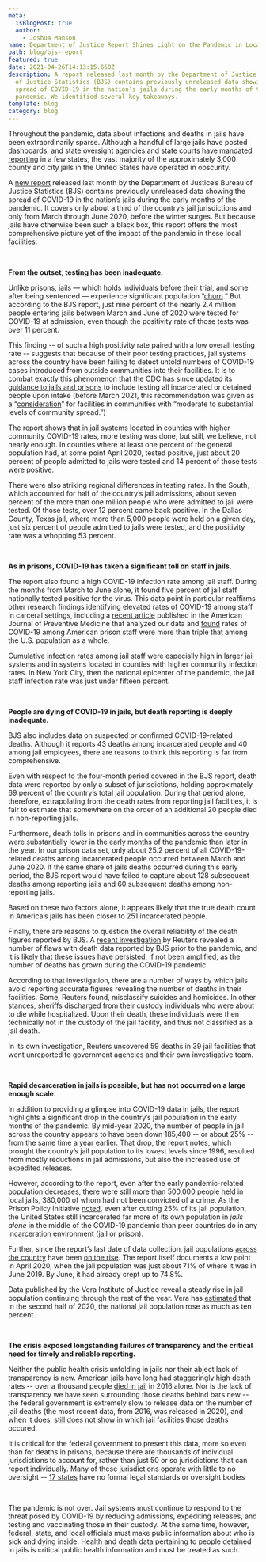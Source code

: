 ```yaml
---
meta:
  isBlogPost: true
  author:
    - Joshua Manson
name: Department of Justice Report Shines Light on the Pandemic in Local Jails
path: blog/bjs-report
featured: true
date: 2021-04-26T14:13:15.660Z
description: A report released last month by the Department of Justice’s Bureau
  of Justice Statistics (BJS) contains previously unreleased data showing the
  spread of COVID-19 in the nation’s jails during the early months of the
  pandemic. We identified several key takeaways.
template: blog
category: blog
---
```


Throughout the pandemic, data about infections and deaths in jails have been extraordinarily sparse. Although a handful of large jails have posted [dashboards](https://lasd.org/covid19updates/), and state oversight agencies and [state courts](https://data.aclum.org/sjc-12926-tracker/) [have mandated reporting](https://data.aclum.org/sjc-12926-tracker/) in a few states, the vast majority of the approximately 3,000 county and city jails in the United States have operated in obscurity.

A [new report](https://www.bjs.gov/content/pub/pdf/icljpjj20.pdf) released last month by the Department of Justice’s Bureau of Justice Statistics (BJS) contains previously unreleased data showing the spread of COVID-19 in the nation’s jails during the early months of the pandemic. It covers only about a third of the country’s jail jurisdictions and only from March through June 2020, before the winter surges. But because jails have otherwise been such a black box, this report offers the most comprehensive picture yet of the impact of the pandemic in these local facilities.

<br />

**From the outset, testing has been inadequate.**

Unlike prisons, jails — which holds individuals before their trial, and some after being sentenced — experience significant population “[churn](https://30glxtj0jh81xn8rx26pr5af-wpengine.netdna-ssl.com/wp-content/uploads/2020/12/reducing-jail-populations-coronavirus-2.pdf).” But according to the BJS report, just nine percent of the nearly 2.4 million people entering jails between March and June of 2020 were tested for COVID-19 at admission, even though the positivity rate of those tests was over 11 percent.

This finding -- of such a high positivity rate paired with a low overall testing rate -- suggests that because of their poor testing practices, jail systems across the country have been failing to detect untold numbers of COVID-19 cases introduced from outside communities into their facilities. It is to combat exactly this phenomenon that the CDC has since updated its [guidance to jails and prisons](https://www.cdc.gov/coronavirus/2019-ncov/community/correction-detention/testing.html#Screening-testing) to include testing all incarcerated or detained people upon intake (before March 2021, this recommendation was given as a “[consideration](https://web.archive.org/web/20210120163644/https:/www.cdc.gov/coronavirus/2019-ncov/community/correction-detention/testing.html)” for facilities in communities with “moderate to substantial levels of community spread.”)

The report shows that in jail systems located in counties with higher community COVID-19 rates, more testing was done, but still, we believe, not nearly enough. In counties where at least one percent of the general population had, at some point April 2020, tested positive, just about 20 percent of people admitted to jails were tested and 14 percent of those tests were positive.

There were also striking regional differences in testing rates. In the South, which accounted for half of the country’s jail admissions, about seven percent of the more than one million people who were admitted to jail were tested. Of those tests, over 12 percent came back positive. In the Dallas County, Texas jail, where more than 5,000 people were held on a given day, just six percent of people admitted to jails were tested, and the positivity rate was a whopping 53 percent.

<br />

**As in prisons, COVID-19 has taken a significant toll on staff in jails.**

The report also found a high COVID-19 infection rate among jail staff. During the months from March to June alone, it found five percent of jail staff nationally tested positive for the virus. This data point in particular reaffirms other research findings identifying elevated rates of COVID-19 among staff in carceral settings, including a [recent article](<https://www.ajpmonline.org/article/S0749-3797(21)00118-5/fulltext>) published in the American Journal of Preventive Medicine that analyzed our data and [found](https://uclacovidbehindbars.org/blog/ajpm-article) rates of COVID-19 among American prison staff were more than triple that among the U.S. population as a whole.

Cumulative infection rates among jail staff were especially high in larger jail systems and in systems located in counties with higher community infection rates. In New York City, then the national epicenter of the pandemic, the jail staff infection rate was just under fifteen percent.

<br />

**People are dying of COVID-19 in jails, but death reporting is deeply inadequate.**

BJS also includes data on suspected or confirmed COVID-19-related deaths. Although it reports 43 deaths among incarcerated people and 40 among jail employees, there are reasons to think this reporting is far from comprehensive.

Even with respect to the four-month period covered in the BJS report, death data were reported by only a subset of jurisdictions, holding approximately 69 percent of the country’s total jail population. During that period alone, therefore, extrapolating from the death rates from reporting jail facilities, it is fair to estimate that somewhere on the order of an additional 20 people died in non-reporting jails.

Furthermore, death tolls in prisons and in communities across the country were substantially lower in the early months of the pandemic than later in the year. In our prison data set, only about 25.2 percent of all COVID-19-related deaths among incarcerated people occurred between March and June 2020. If the same share of jails deaths occurred during this early period, the BJS report would have failed to capture about 128 subsequent deaths among reporting jails and 60 subsequent deaths among non-reporting jails.

Based on these two factors alone, it appears likely that the true death count in America’s jails has been closer to 251 incarcerated people.

Finally, there are reasons to question the overall reliability of the death figures reported by BJS. A [recent investigation](https://www.reuters.com/investigates/section/usa-jails/) by Reuters revealed a number of flaws with death data reported by BJS prior to the pandemic, and it is likely that these issues have persisted, if not been amplified, as the number of deaths has grown during the COVID-19 pandemic.

According to that investigation, there are a number of ways by which jails avoid reporting accurate figures revealing the number of deaths in their facilities. Some, Reuters found, misclassify suicides and homicides. In other stances, sheriffs discharged from their custody individuals who were about to die while hospitalized. Upon their death, these individuals were then technically not in the custody of the jail facility, and thus not classified as a jail death.

In its own investigation, Reuters uncovered 59 deaths in 39 jail facilities that went unreported to government agencies and their own investigative team.

<br />

**Rapid decarceration in jails is possible, but has not occurred on a large enough scale.**

In addition to providing a glimpse into COVID-19 data in jails, the report highlights a significant drop in the country’s jail population in the early months of the pandemic. By mid-year 2020, the number of people in jail across the country appears to have been down 185,400 -- or about 25% -- from the same time a year earlier. That drop, the report notes, which brought the country’s jail population to its lowest levels since 1996, resulted from mostly reductions in jail admissions, but also the increased use of expedited releases.

However, according to the report, even after the early pandemic-related population decreases, there were still more than 500,000 people held in local jails, 380,000 of whom had not been convicted of a crime. As the Prison Policy Initiative [noted](https://www.prisonpolicy.org/blog/2021/03/17/jails/), even after cutting 25% of its jail population, the United States still incarcerated far more of its own population in _jails alone_ in the middle of the COVID-19 pandemic than peer countries do in any incarceration environment (jail or prison).

Further, since the report’s last date of data collection, jail populations [across the country](https://theappeal.org/covid-19-jail-populations-surging/) have been [on the rise](https://www.prisonpolicy.org/blog/2021/02/03/january-population-update/). The report itself documents a low point in April 2020, when the jail population was just about 71% of where it was in June 2019. By June, it had already crept up to 74.8%.

Data published by the Vera Institute of Justice reveal a steady rise in jail population continuing through the rest of the year. Vera has [estimated](https://www.vera.org/downloads/publications/people-in-jail-and-prison-in-2020.pdf) that in the second half of 2020, the national jail population rose as much as ten percent.

<br />

**The crisis exposed longstanding failures of transparency and the critical need for timely and reliable reporting.**

Neither the public health crisis unfolding in jails nor their abject lack of transparency is new. American jails have long had staggeringly high death rates -- over a thousand people [died in jail](https://www.bjs.gov/content/pub/pdf/mlj0016st.pdf) in 2016 alone. Nor is the lack of transparency we have seen surrounding those deaths behind bars new -- the federal government is extremely slow to release data on the number of jail deaths (the most recent data, from 2016, was released in 2020), and when it does, [still does not show](https://www.reuters.com/investigates/special-report/usa-jails-graphic/) in which jail facilities those deaths occured.

It is critical for the federal government to present this data, more so even than for deaths in prisons, because there are thousands of individual jurisdictions to account for, rather than just 50 or so jurisdictions that can report individually. Many of these jurisdictions operate with little to no oversight -- [17 states](https://www.reuters.com/investigates/special-report/usa-jails-deaths/) have no formal legal standards or oversight bodies

<br />

The pandemic is not over. Jail systems must continue to respond to the threat posed by COVID-19 by reducing admissions, expediting releases, and testing and vaccinating those in their custody. At the same time, however, federal, state, and local officials must make public information about who is sick and dying inside. Health and death data pertaining to people detained in jails is critical public health information and must be treated as such.
